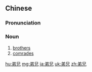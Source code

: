 ==Chinese==
{{zh-forms}}

===Pronunciation===
{{zh-pron
|m=dìxiong
|c=dai6 hing1
|h=pfs=thi-hiûng
|cat=n
}}

===Noun===
{{zh-noun}}

# [[brothers]]
# [[comrades]]

{{zh-cat|Intermediate}}

[[hu:弟兄]]
[[mg:弟兄]]
[[ja:弟兄]]
[[uk:弟兄]]
[[zh:弟兄]]